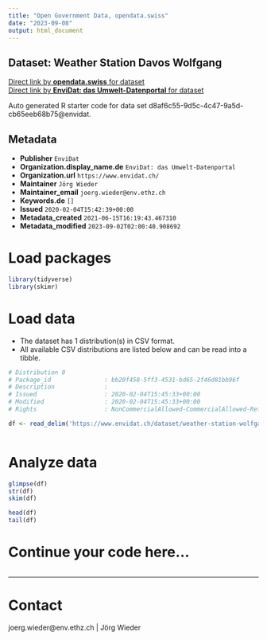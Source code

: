 ```yaml
---
title: "Open Government Data, opendata.swiss"
date: "2023-09-08"
output: html_document
---
```


## Dataset: Weather Station Davos Wolfgang



[Direct link by **opendata.swiss** for dataset](https://opendata.swiss/de/dataset/weather-station-davos-wolfgang)<br>
[Direct link by **EnviDat: das Umwelt-Datenportal** for dataset](https://www.envidat.ch/#/metadata/weather-station-wolfgangpass)

Auto generated R starter code for data set d8af6c55-9d5c-4c47-9a5d-cb65eeb68b75@envidat.

## Metadata

- **Publisher** `EnviDat`
- **Organization.display_name.de** `EnviDat: das Umwelt-Datenportal`
- **Organization.url** `https://www.envidat.ch/`
- **Maintainer** `Jörg Wieder`
- **Maintainer_email** `joerg.wieder@env.ethz.ch`
- **Keywords.de** `[]`
- **Issued** `2020-02-04T15:42:39+00:00`
- **Metadata_created** `2021-06-15T16:19:43.467310`
- **Metadata_modified** `2023-09-02T02:00:40.908692`


# Load packages

```r

library(tidyverse)
library(skimr)

```

# Load data

-   The dataset has 1 distribution(s) in CSV format.
-   All available CSV distributions are listed below and can be read into a tibble.

```r

# Distribution 0
# Package_id               : bb20f458-5ff3-4531-bd65-2f46d81bb96f
# Description              : 
# Issued                   : 2020-02-04T15:45:33+00:00
# Modified                 : 2020-02-04T15:45:33+00:00
# Rights                   : NonCommercialAllowed-CommercialAllowed-ReferenceRequired

df <- read_delim('https://www.envidat.ch/dataset/weather-station-wolfgangpass/resource/f0944b54-4ee9-496a-96a8-069ad5c73487')



```

# Analyze data

```r

glimpse(df)
str(df)
skim(df)

head(df)
tail(df)

```

# Continue your code here...

```r

```

------------------------------------------------------------------------

# Contact

joerg.wieder@env.ethz.ch | Jörg Wieder
